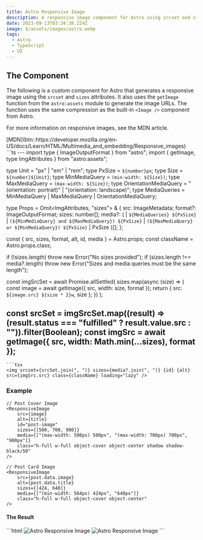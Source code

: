 ```yaml
---
title: Astro Responsive Image
description: A responsive image component for Astro using srcset and sizes.
date: 2023-09-13T03:34:38.224Z
image: $/assets/images/astro.webp
tags:
  - Astro
  - TypeScript
  - UI
---
```


## The Component

The following is a custom component for Astro that generates a responsive image using the `srcset` and `sizes` attributes. It also uses the `getImage` function from the `astro:assets` module to generate the image URLs. The function uses the same compression as the built-in `<Image />` component from Astro.

For more information on responsive images, see the MDN article.

<div class="button-row">
[MDN](btn::https://developer.mozilla.org/en-US/docs/Learn/HTML/Multimedia_and_embedding/Responsive_images)
</div>

<CombinedBlock>
```ts
---
import type { ImageOutputFormat } from "astro";
import { getImage, type ImgAttributes } from "astro:assets";

type Unit = "px" | "em" | "rem";
type PxSize = `${number}px`;
type Size = `${number}${Unit}`;
type MinMediaQuery = `(min-width: ${Size})`;
type MaxMediaQuery = `(max-width: ${Size})`;
type OrientationMediaQuery = "(orientation: portrait)" | "(orientation: landscape)";
type MediaQueries = MinMediaQuery | MaxMediaQuery | OrientationMediaQuery;

type Props = Omit<ImgAttributes, "sizes"> & {
	src: ImageMetadata;
	format?: ImageOutputFormat;
	sizes: number[];
	media?: (
		| `${MediaQueries} ${PxSize}`
		| `(${MinMediaQuery} and ${MaxMediaQuery}) ${PxSize}`
		| `(${MaxMediaQuery} or ${MinMediaQuery}) ${PxSize}`
		| PxSize
	)[];
};

const { src, sizes, format, alt, id, media } = Astro.props;
const className = Astro.props.class;

if (!sizes.length) throw new Error("No sizes provided");
if (sizes.length !== media?.length) throw new Error("Sizes and media queries must be the same length");

const imgSrcSet = await Promise.allSettled(
	sizes.map(async (size) => {
		const image = await getImage({ src, width: size, format });
		return { src: `${image.src} ${size * 2}w`, size };
	})
);

const srcSet = imgSrcSet.map((result) => (result.status === "fulfilled" ? result.value.src : "")).filter(Boolean);
const imgSrc = await getImage({ src, width: Math.min(...sizes), format });
---
```
```tsx
<img srcset={srcSet.join(", ")} sizes={media?.join(", ")} {id} {alt} src={imgSrc.src} class={className} loading="lazy" />
```
</CombinedBlock>

### Example

```tsx
// Post Cover Image
<ResponsiveImage
    src={image}
    alt={title}
    id="post-image"
    sizes={[500, 700, 900]}
    media={["(max-width: 500px) 500px", "(max-width: 700px) 700px", "900px"]}
    class="h-full w-full object-cover object-center shadow shadow-black/50"
/>

// Post Card Image
<ResponsiveImage
    src={post.data.image}
    alt={post.data.title}
    sizes={[424, 640]}
    media={["(min-width: 564px) 424px", "640px"]}
    class="h-full w-full object-cover object-center"
/>
```

#### The Result

<WrappedBlock>
```html
<!-- Post Cover Image -->
<img srcset="/_image?href=%3ForigWidth%3D1600%26origHeight%3D840%26origFormat%3Dwebp&amp;w=500&amp;f=webp 1000w, /_image?href=%3ForigWidth%3D1600%26origHeight%3D840%26origFormat%3Dwebp&amp;w=700&amp;f=webp 1400w, /_image?href=%3ForigWidth%3D1600%26origHeight%3D840%26origFormat%3Dwebp&amp;w=900&amp;f=webp 1800w" sizes="(max-width: 500px) 500px, (max-width: 700px) 700px, 900px" id="post-image" alt="Astro Responsive Image" src="/_image?href=%3ForigWidth%3D1600%26origHeight%3D840%26origFormat%3Dwebp&amp;w=500&amp;f=webp" class="h-full w-full object-cover object-center shadow shadow-black/50" loading="lazy">

<!-- Post Card Image -->
<img srcset="/_image?href=%3ForigWidth%3D1600%26origHeight%3D840%26origFormat%3Dwebp&amp;w=424&amp;f=webp 848w, /_image?href=%3ForigWidth%3D1600%26origHeight%3D840%26origFormat%3Dwebp&amp;w=640&amp;f=webp 1280w" sizes="(min-width: 564px) 424px, 640px" alt="Astro Responsive Image" src="/_image?href=%3ForigWidth%3D1600%26origHeight%3D840%26origFormat%3Dwebp&amp;w=424&amp;f=webp" class="h-full w-full object-cover object-center" loading="lazy">
```
</WrappedBlock>